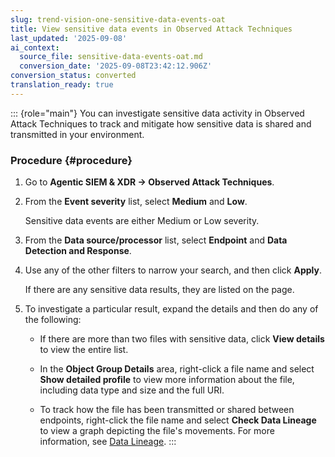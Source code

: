 ```yaml
---
slug: trend-vision-one-sensitive-data-events-oat
title: View sensitive data events in Observed Attack Techniques
last_updated: '2025-09-08'
ai_context:
  source_file: sensitive-data-events-oat.md
  conversion_date: '2025-09-08T23:42:12.906Z'
conversion_status: converted
translation_ready: true
---
```


::: {role="main"}
You can investigate sensitive data activity in Observed Attack Techniques to track and mitigate how sensitive data is shared and transmitted in your environment.

### Procedure {#procedure}

1.  Go to **Agentic SIEM & XDR → Observed Attack Techniques**.

2.  From the **Event severity** list, select **Medium** and **Low**.

    Sensitive data events are either Medium or Low severity.

3.  From the **Data source/processor** list, select **Endpoint** and **Data Detection and Response**.

4.  Use any of the other filters to narrow your search, and then click **Apply**.

    If there are any sensitive data results, they are listed on the page.

5.  To investigate a particular result, expand the details and then do any of the following:

    - If there are more than two files with sensitive data, click **View details** to view the entire list.

    - In the **Object Group Details** area, right-click a file name and select **Show detailed profile** to view more information about the file, including data type and size and the full URI.

    - To track how the file has been transmitted or shared between endpoints, right-click the file name and select **Check Data Lineage** to view a graph depicting the file's movements. For more information, see [Data Lineage](data-lineage.mdx).
:::
